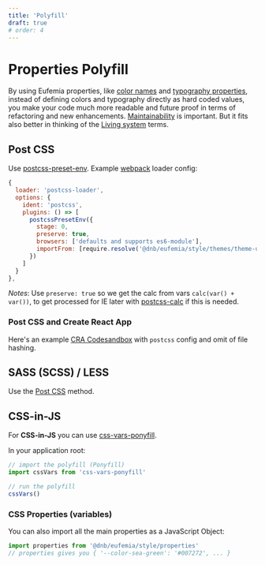 ```yaml
---
title: 'Polyfill'
draft: true
# order: 4
---
```


# Properties Polyfill

By using Eufemia properties, like [color names](/uilib/usage/customisation/colors) and [typography properties](/uilib/typography), instead of defining colors and typography directly as hard coded values, you make your code much more readable and future proof in terms of refactoring and new enhancements. [Maintainability](/uilib/getting-started/maintainability) is important. But it fits also better in thinking of the [Living system](/uilib/getting-started/living-system) terms.

## Post CSS

Use [postcss-preset-env](https://github.com/csstools/postcss-preset-env). Example [webpack](https://webpack.js.org) loader config:

```js
{
  loader: 'postcss-loader',
  options: {
    ident: 'postcss',
    plugins: () => [
      postcssPresetEnv({
        stage: 0,
        preserve: true,
        browsers: ['defaults and supports es6-module'],
        importFrom: [require.resolve('@dnb/eufemia/style/themes/theme-ui/ui-theme-properties.css')]
      })
    ]
  }
},
```

_Notes_: Use `preserve: true` so we get the calc from vars `calc(var() + var())`, to get processed for IE later with [postcss-calc](https://github.com/postcss/postcss-calc) if this is needed.

### Post CSS and Create React App

Here's an example [CRA Codesandbox](https://codesandbox.io/s/eufemia-scss-polyfill-knfpz?file=/config-overrides.js) with `postcss` config and omit of file hashing.

## SASS (SCSS) / LESS

Use the [Post CSS](/uilib/usage/customisation/styling/polyfill#post-css) method.

## CSS-in-JS

For **CSS-in-JS** you can use [css-vars-ponyfill](https://github.com/jhildenbiddle/css-vars-ponyfill).

In your application root:

```js
// import the polyfill (Ponyfill)
import cssVars from 'css-vars-ponyfill'

// run the polyfill
cssVars()
```

### CSS Properties (variables)

You can also import all the main properties as a JavaScript Object:

```js
import properties from '@dnb/eufemia/style/properties'
// properties gives you { '--color-sea-green': '#007272', ... }
```
